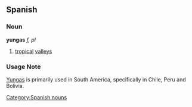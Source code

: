 == Spanish ==
=== Noun ===
'''yungas''' ''f, pl''
# [[tropical]] [[valleys]]

=== Usage Note ===
[[Yungas]] is primarily used in South America, specifically in Chile, Peru and Bolivia.

[[Category:Spanish nouns]]